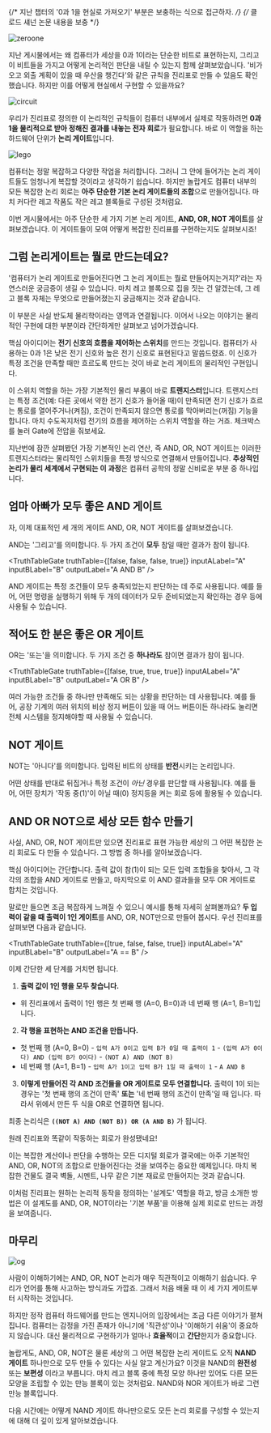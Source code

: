 


{/* 지난 챕터의 '0과 1을 현실로 가져오기' 부분은 보충하는 식으로 접근하자. */}
{/* 클로드 섀넌 논문 내용을 보충 */}

<Image src={zeroone} alt="zeroone" className="object-cover w-full h-[180px]"/>

지난 게시물에서는 왜 컴퓨터가 세상을 0과 1이라는 단순한 비트로 표현하는지, 그리고 이 비트들을 가지고 어떻게 논리적인 판단을 내릴 수 있는지 함께 살펴보았습니다. '비가 오고 외출 계획이 있을 때 우산을 챙긴다'와 같은 규칙을 진리표로 만들 수 있음도 확인했습니다. 하지만 이를 어떻게 현실에서 구현할 수 있을까요?

<Image src={circuit} alt="circuit" className="object-cover w-full h-[180px]"/>

우리가 진리표로 정의한 이 논리적인 규칙들이 컴퓨터 내부에서 실제로 작동하려면 **0과 1을 물리적으로 받아 정해진 결과를 내놓는 전자 회로**가 필요합니다. 바로 이 역할을 하는 하드웨어 단위가 **논리 게이트**입니다. 

<Image src={lego} alt="lego" className="object-cover w-full h-[180px]"/>

컴퓨터는 정말 복잡하고 다양한 작업을 처리합니다. 그러니 그 안에 들어가는 논리 게이트들도 엄청나게 복잡할 것이라고 생각하기 쉽습니다. 하지만 놀랍게도 컴퓨터 내부의 모든 복잡한 논리 회로는 **아주 단순한 기본 논리 게이트들의 조합**으로 만들어집니다. 마치 커다란 레고 작품도 작은 레고 블록들로 구성된 것처럼요.

이번 게시물에서는 아주 단순한 세 가지 기본 논리 게이트, **AND, OR, NOT 게이트**를 살펴보겠습니다. 이 게이트들이 모여 어떻게 복잡한 진리표를 구현하는지도 살펴보시죠!

## 그럼 논리게이트는 뭘로 만드는데요?

'컴퓨터가 논리 게이트로 만들어진다면 그 논리 게이트는 뭘로 만들어지는거지?'라는 자연스러운 궁금증이 생길 수 있습니다. 마치 레고 블록으로 집을 짓는 건 알겠는데, 그 레고 블록 자체는 무엇으로 만들어졌는지 궁금해지는 것과 같습니다.

이 부분은 사실 반도체 물리학이라는 영역과 연결됩니다. 이어서 나오는 이야기는 물리적인 구현에 대한 부분이라 간단하게만 살펴보고 넘어가겠습니다.

핵심 아이디어는 **전기 신호의 흐름을 제어하는 스위치**를 만드는 것입니다. 컴퓨터가 사용하는 0과 1은 낮은 전기 신호와 높은 전기 신호로 표현된다고 말씀드렸죠. 이 신호가 특정 조건을 만족할 때만 흐르도록 만드는 것이 바로 논리 게이트의 물리적인 구현입니다.

이 스위치 역할을 하는 가장 기본적인 물리 부품이 바로 **트랜지스터**입니다. 트랜지스터는 특정 조건(예: 다른 곳에서 약한 전기 신호가 들어올 때)이 만족되면 전기 신호가 흐르는 통로를 열어주거나(켜짐), 조건이 만족되지 않으면 통로를 막아버리는(꺼짐) 기능을 합니다. 마치 수도꼭지처럼 전기의 흐름을 제어하는 스위치 역할을 하는 거죠. 체크박스를 눌러 Gate에 전압을 줘보세요.

<TransistorDemo />

지난번에 잠깐 살펴봤던 가장 기본적인 논리 연산, 즉 AND, OR, NOT 게이트는 이러한 트랜지스터라는 물리적인 스위치들을 특정 방식으로 연결해서 만들어집니다. **추상적인 논리가 물리 세계에서 구현되는 이 과정**은 컴퓨터 공학의 정말 신비로운 부분 중 하나입니다.

## 엄마 아빠가 모두 좋은 AND 게이트

자, 이제 대표적인 세 개의 게이트 AND, OR, NOT 게이트를 살펴보겠습니다.

AND는 '그리고'를 의미합니다. 두 가지 조건이 **모두** 참일 때만 결과가 참이 됩니다.

<TruthTableGate
  truthTable={[false, false, false, true]}
  inputALabel="A"
  inputBLabel="B"
  outputLabel="A AND B"
/>

AND 게이트는 특정 조건들이 모두 충족되었는지 판단하는 데 주로 사용됩니다. 예를 들어, 어떤 명령을 실행하기 위해 두 개의 데이터가 모두 준비되었는지 확인하는 경우 등에 사용될 수 있습니다.

## 적어도 한 분은 좋은 OR 게이트

OR는 '또는'을 의미합니다. 두 가지 조건 중 **하나라도** 참이면 결과가 참이 됩니다.

<TruthTableGate
  truthTable={[false, true, true, true]}
  inputALabel="A"
  inputBLabel="B"
  outputLabel="A OR B"
/>

여러 가능한 조건들 중 하나만 만족해도 되는 상황을 판단하는 데 사용됩니다. 예를 들어, 공장 기계의 여러 위치의 비상 정지 버튼이 있을 때 어느 버튼이든 하나라도 눌리면 전체 시스템을 정지해야할 때 사용될 수 있습니다.

## NOT 게이트

NOT는 '아니다'를 의미합니다. 입력된 비트의 상태를 **반전**시키는 논리입니다. 

<NotGate
  inputLabel="A"
  outputLabel="NOT A"
/>

어떤 상태를 반대로 뒤집거나 특정 조건이 *아닌* 경우를 판단할 때 사용됩니다. 예를 들어, 어떤 장치가 '작동 중(1)'이 아닐 때(0) 정지등을 켜는 회로 등에 활용될 수 있습니다.

## AND OR NOT으로 세상 모든 함수 만들기

사실, AND, OR, NOT 게이트만 있으면 진리표로 표현 가능한 세상의 그 어떤 복잡한 논리 회로도 다 만들 수 있습니다. 그 방법 중 하나를 알아보겠습니다.

핵심 아이디어는 간단합니다. 출력 값이 참(1)이 되는 모든 입력 조합들을 찾아서, 그 각각의 조합을 AND 게이트로 만들고, 마지막으로 이 AND 결과들을 모두 OR 게이트로 합치는 것입니다.

말로만 들으면 조금 복잡하게 느껴질 수 있으니 예시를 통해 자세히 살펴볼까요? **두 입력이 같을 때 출력이 1인 게이트**를 AND, OR, NOT만으로 만들어 봅시다. 우선 진리표를 살펴보면 다음과 같습니다.

<TruthTableGate
  truthTable={[true, false, false, true]}
  inputALabel="A"
  inputBLabel="B"
  outputLabel="A == B"
/>

이제 간단한 세 단계를 거치면 됩니다.

1.  **출력 값이 1인 행을 모두 찾습니다.**
- 위 진리표에서 출력이 1인 행은 첫 번째 행 (A=0, B=0)과 네 번째 행 (A=1, B=1)입니다.

2.  **각 행을 표현하는 AND 조건을 만듭니다.**
- 첫 번째 행 (A=0, B=0)
      - `입력 A가 0이고 입력 B가 0일 때 출력이 1`
      - `(입력 A가 0이다) AND (입력 B가 0이다)`
      - `(NOT A) AND (NOT B)`
- 네 번째 행 (A=1, B=1)
      - `입력 A가 1이고 입력 B가 1일 때 출력이 1`
      - `A AND B`

3.  **이렇게 만들어진 각 AND 조건들을 OR 게이트로 모두 연결합니다.**
    출력이 1이 되는 경우는 '첫 번째 행의 조건이 만족' **또는** '네 번째 행의 조건이 만족'일 때 입니다. 따라서 위에서 만든 두 식을 OR로 연결하면 됩니다.

최종 논리식은 **`((NOT A) AND (NOT B)) OR (A AND B)`** 가 됩니다.

<ComplexLogicGate
  inputALabel="A"
  inputBLabel="B"
/>

원래 진리표와 똑같이 작동하는 회로가 완성됐네요!

이는 복잡한 계산이나 판단을 수행하는 모든 디지털 회로가 결국에는 아주 기본적인 AND, OR, NOT의 조합으로 만들어진다는 것을 보여주는 중요한 예제입니다. 마치 복잡한 건물도 결국 벽돌, 시멘트, 나무 같은 기본 재료로 만들어지는 것과 같습니다.

이처럼 진리표는 원하는 논리적 동작을 정의하는 '설계도' 역할을 하고, 방금 소개한 방법은 이 설계도를 AND, OR, NOT이라는 '기본 부품'을 이용해 실제 회로로 만드는 과정을 보여줍니다.

## 마무리

<Image src={og} alt="og"/>

사람이 이해하기에는 AND, OR, NOT 논리가 매우 직관적이고 이해하기 쉽습니다. 우리가 언어를 통해 사고하는 방식과도 가깝죠. 그래서 처음 배울 때 이 세 가지 게이트부터 시작하는 것입니다.

하지만 정작 컴퓨터 하드웨어를 만드는 엔지니어의 입장에서는 조금 다른 이야기가 펼쳐집니다. 컴퓨터는 감정을 가진 존재가 아니기에 '직관성'이나 '이해하기 쉬움'이 중요하지 않습니다. 대신 물리적으로 구현하기가 얼마나 **효율적**이고 **간단**한지가 중요합니다.

놀랍게도, AND, OR, NOT은 물론 세상의 그 어떤 복잡한 논리 게이트도 오직 **NAND 게이트** 하나만으로 모두 만들 수 있다는 사실 알고 계신가요?  이것을 NAND의 **완전성** 또는 **보편성** 이라고 부릅니다. 마치 레고 블록 중에 특정 모양 하나만 있어도 다른 모든 모양을 조립할 수 있는 만능 블록이 있는 것처럼요. NAND와 NOR 게이트가 바로 그런 만능 블록입니다.

다음 시간에는 어떻게 NAND 게이트 하나만으로도 모든 논리 회로를 구성할 수 있는지에 대해 더 깊이 있게 알아보겠습니다. 
